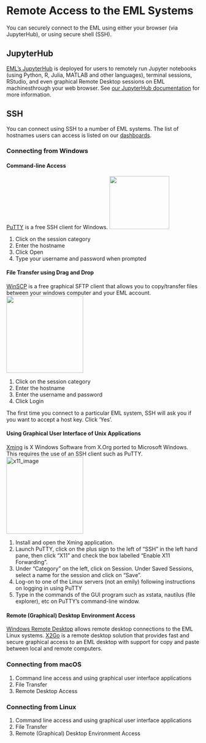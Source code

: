 # Remote Access to the EML Systems

You can securely connect to the EML using either your browser (via JupyterHub),
or using secure shell (SSH).

## JupyterHub

[EML's JupyterHub](https://jupyter.econ.berkeley.edu) is deployed for
users to remotely run Jupyter notebooks (using Python, R, Julia, MATLAB
and other languages), terminal sessions, RStudio, and even graphical
Remote Desktop sessions on EML machinesthrough your web browser. See
[our JupyterHub documentation](jupyterhub.qmd) for more information.

## SSH

You can connect using SSH to a number of EML systems. The list of hostnames
users can access is listed on our [dashboards](monitoring.qmd).

### Connecting from Windows

#### Command-line Access

[PuTTY](http://www.putty.org) is a free SSH client for Windows.
![](images/putty.png){fig-alt="putty image" width="156" height="138"}

1.  Click on the session category
2.  Enter the hostname
3.  Click Open
4.  Type your username and password when prompted

#### File Transfer using Drag and Drop

[WinSCP](http://winscp.net/eng/download.php) is a free graphical SFTP
client that allows you to copy/transfer files between your windows
computer and your EML account.
![](images/winscp.jpg"){fig-alt="winscp image" width="200"}

1.  Click on the session category
2.  Enter the hostname
3.  Enter the username and password
4.  Click Login

:::{.callout-note}
The first time you connect to a particular EML system, SSH will ask you if you want to accept a host key. Click 'Yes'.
:::

#### Using Graphical User Interface of Unix Applications

[Xming](http://sourceforge.net/projects/xming/) is X Windows Software
from X.Org ported to Microsoft Windows. This requires the use of an SSH
client such as PuTTY.
[<img src="images/x11.PNG" alt="x11_image" width="200" />](images/x11.PNG)

1.  Install and open the Xming application.
2.  Launch PuTTY, click on the plus sign to the left of "SSH" in the
    left hand pane, then click "X11" and check the box labelled "Enable
    X11 Forwarding".
3.  Under "Category" on the left, click on Session. Under Saved
    Sessions, select a name for the session and click on "Save".
4.  Log-on to one of the Linux servers (not an emily) following
    instructions on logging in using PuTTY
5.  Type in the commands of the GUI program such as xstata, nautilus
    (file explorer), etc on PuTTY's command-line window.

#### Remote (Graphical) Desktop Environment Access

[Windows Remote Desktop](rdp.qmd) allows remote desktop connections to the
EML Linux systems. [X2Go](x2go.qmd) is a remote desktop solution that
provides fast and secure graphical access to an EML desktop with support
for copy and paste between local and remote computers.

### Connecting from macOS

1.  Command line access and using graphical user interface applications
2.  File Transfer
3.  Remote Desktop Access

### Connecting from Linux

1.  Command line access and using graphical user interface applications
2.  File Transfer
3.  Remote (Graphical) Desktop Environment Access


